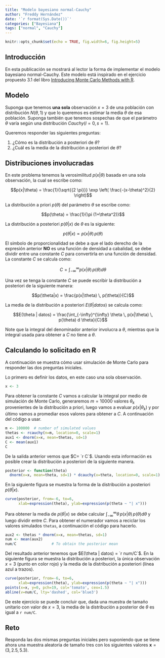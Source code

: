 ```yaml
---
title: "Modelo bayesiano normal-Cauchy"
author: "Freddy Hernández"
date: '`r format(Sys.Date())`'
categories: ["Bayesiana"]
tags: ["normal", "Cauchy"]
---
```


```r
knitr::opts_chunk$set(echo = TRUE, fig.width=6, fig.height=5)
```

## Introducción
En esta publicación se mostrará al lector la forma de implementar el modelo bayesiano normal-Cauchy. Este modelo está inspirado en el ejercicio propuesto 3.1 del libro [Introducing Monte Carlo Methods with R](https://www.springer.com/fr/book/9781441915757).

## Modelo
Suponga que tenemos __una sola__ observación $x=3$ de una población con distribución $N(\theta, 1)$ y que lo queremos es estimar la media $\theta$ de esa población. Suponga también que tenemos sospechas de que el parámetro $\theta$ varía según una distribución $Cauchy(l=0, s=1)$.

Queremos responder las siguientes preguntas:

1. ¿Cómo es la distribución a posteriori de $\theta$?
2. ¿Cuál es la media de la distribución a posteriori de $\theta$?

## Distribuciones involucradas
En este problema tenemos la verosimilitud $p(x|\theta)$ basada en una sola observación, la cual se escribe como:

$$p(x|\theta) = \frac{1}{\sqrt{{2 \pi}}} \exp \left( \frac{-(x-\theta)^2}{2}  \right)$$

La distribución a priori $p(\theta)$ del parámetro $\theta$ se escribe como:

$$p(\theta) = \frac{1}{\pi (1+\theta^2)}$$

La distribución a posteriori $p(\theta|x)$ de $\theta$ es la siguiente:

$$p(\theta|x) \propto p(x|\theta) \, p(\theta)$$

El símbolo de proporcionalidad se debe a que el lado derecho de la expresión anterior __NO__ es una función de densidad a cabalidad, se debe dividir entre una constante $C$ para convertirla en una función de densidad. La constante $C$ se calcula como:

$$C = \int_{-\infty}^{\infty} p(x|\theta) \, p(\theta) d \theta$$

Una vez se tenga la constante $C$ se puede escribir la distribución a posteriori de la siguiente manera:

$$p(\theta|x) = \frac{p(x|\theta) \, p(\theta)}{C}$$

La media de la distribución a posteriori $E(\theta | datos)$ se calcula como:

$$E(\theta | datos) = \frac{\int_{-\infty}^{\infty} \theta \, p(x|\theta) \, p(\theta) d \theta}{C}$$

Note que la integral del denominador anterior involucra a $\theta$, mientras que la integral usada para obtener a $C$ no tiene a $\theta$.

## Calculando lo solicitado en R
A continuación se muestra cómo usar simulación de Monte Carlo para responder las dos preguntas iniciales.

Lo primero es definir los datos, en este caso una sola observación.
```r
x <- 3
```

Para obtener la constante $C$ vamos a calcular la integral por medio de simulación de Monte Carlo, generaremos $m=10000$ valores $\theta_k$ provenientes de la distribución a priori, luego vamos a evaluar $p(x|\theta_k)$ y por último vamos a promediar esos valores para obtener a $C$. A continuación del código a usar.

```r
m <- 100000  # number of simulated values
thetas <- rcauchy(n=m, location=0, scale=1)
aux1 <- dnorm(x=x, mean=thetas, sd=1)
C <- mean(aux1)
C
```

De la salida anterior vemos que $C= `r C`$. Usando esta información es posible crear la distribución a posteriori de la siguiente manera.

```r
posterior <- function(theta) 
  dnorm(x=x, mean=theta, sd=1) * dcauchy(x=theta, location=0, scale=1) / C
```

En la siguiente figura se muestra la forma de la distribución a posteriori $p(\theta|x)$.

```r
curve(posterior, from=-6, to=6, 
      xlab=expression(theta), ylab=expression(p(theta ~ "| x")))
```

Para obtener la media de $p(\theta|x)$ se debe calcular $\int_{-\infty}^{\infty} \theta \,p(x|\theta) \, p(\theta) d \theta$ y luego dividir entre $C$. Para obtener el numerador vamos a reciclar los valores simulados `thetas`, a continuación el código para hacerlo.

```r
aux2 <- thetas * dnorm(x=x, mean=thetas, sd=1)
num <- mean(aux2)
num/C                # To obtain the posterior mean
```

Del resultado anterior tenemos que $E(\theta | datos) = `r num/C`$. En la siguiente figura se muestra la distribución a posteriori, la única observación $x=3$ (punto en color rojo) y la media de la distribución a posteriori (línea azul a trazos). 

```r
curve(posterior, from=-6, to=6, 
      xlab=expression(theta), ylab=expression(p(theta ~ "| x")))
points(x=x, y=0, pch=19, col='tomato', cex=1.5)
abline(v=num/C, lty='dashed', col='blue3')
```

De este ejercicio se puede concluir que, dada una muestra de tamaño unitario con valor de $x=3$, la media de la distribución a posterior de $\theta$ es igual a `r num/C`.

## Reto
Responda las dos mismas preguntas iniciales pero suponiendo que se tiene ahora una muestra aleatoria de tamaño tres con los siguientes valores $\boldsymbol{x}=\left(3, 2.5, 5.3 \right)$.

